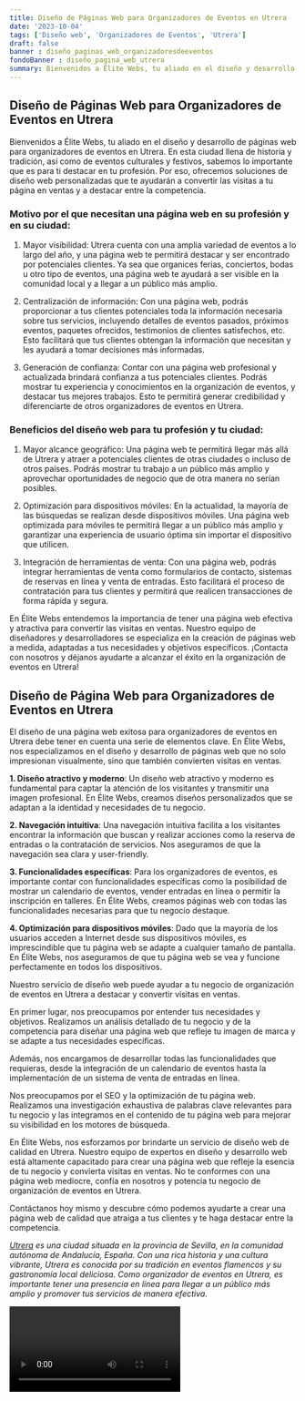 ```yaml
---
title: Diseño de Páginas Web para Organizadores de Eventos en Utrera
date: '2023-10-04'
tags: ['Diseño web', 'Organizadores de Eventos', 'Utrera']
draft: false
banner : diseño_paginas_web_organizadoresdeeventos
fondoBanner : diseño_pagina_web_utrera
summary: Bienvenidos a Élite Webs, tu aliado en el diseño y desarrollo de páginas web para organizadores de eventos en Utrera. En esta ciudad llena de historia y tradición, así como de eventos culturales y festivos, sabemos lo importante que es para ti destacar en tu profesión. Por eso, ofrecemos soluciones de diseño web personalizadas que te ayudarán a convertir las visitas a tu página en ventas y a destacar entre la competencia.
---
```


## Diseño de Páginas Web para Organizadores de Eventos en Utrera

Bienvenidos a Élite Webs, tu aliado en el diseño y desarrollo de páginas web para organizadores de eventos en Utrera. En esta ciudad llena de historia y tradición, así como de eventos culturales y festivos, sabemos lo importante que es para ti destacar en tu profesión. Por eso, ofrecemos soluciones de diseño web personalizadas que te ayudarán a convertir las visitas a tu página en ventas y a destacar entre la competencia.

### Motivo por el que necesitan una página web en su profesión y en su ciudad:

1. Mayor visibilidad: Utrera cuenta con una amplia variedad de eventos a lo largo del año, y una página web te permitirá destacar y ser encontrado por potenciales clientes. Ya sea que organices ferias, conciertos, bodas u otro tipo de eventos, una página web te ayudará a ser visible en la comunidad local y a llegar a un público más amplio.

2. Centralización de información: Con una página web, podrás proporcionar a tus clientes potenciales toda la información necesaria sobre tus servicios, incluyendo detalles de eventos pasados, próximos eventos, paquetes ofrecidos, testimonios de clientes satisfechos, etc. Esto facilitará que tus clientes obtengan la información que necesitan y les ayudará a tomar decisiones más informadas.

3. Generación de confianza: Contar con una página web profesional y actualizada brindará confianza a tus potenciales clientes. Podrás mostrar tu experiencia y conocimientos en la organización de eventos, y destacar tus mejores trabajos. Esto te permitirá generar credibilidad y diferenciarte de otros organizadores de eventos en Utrera.

### Beneficios del diseño web para tu profesión y tu ciudad:

1. Mayor alcance geográfico: Una página web te permitirá llegar más allá de Utrera y atraer a potenciales clientes de otras ciudades o incluso de otros países. Podrás mostrar tu trabajo a un público más amplio y aprovechar oportunidades de negocio que de otra manera no serían posibles.

2. Optimización para dispositivos móviles: En la actualidad, la mayoría de las búsquedas se realizan desde dispositivos móviles. Una página web optimizada para móviles te permitirá llegar a un público más amplio y garantizar una experiencia de usuario óptima sin importar el dispositivo que utilicen.

3. Integración de herramientas de venta: Con una página web, podrás integrar herramientas de venta como formularios de contacto, sistemas de reservas en línea y venta de entradas. Esto facilitará el proceso de contratación para tus clientes y permitirá que realicen transacciones de forma rápida y segura.

En Élite Webs entendemos la importancia de tener una página web efectiva y atractiva para convertir las visitas en ventas. Nuestro equipo de diseñadores y desarrolladores se especializa en la creación de páginas web a medida, adaptadas a tus necesidades y objetivos específicos. ¡Contacta con nosotros y déjanos ayudarte a alcanzar el éxito en la organización de eventos en Utrera!

<GifSeo />

<Cta />

## Diseño de Página Web para Organizadores de Eventos en Utrera

El diseño de una página web exitosa para organizadores de eventos en Utrera debe tener en cuenta una serie de elementos clave. En Élite Webs, nos especializamos en el diseño y desarrollo de páginas web que no solo impresionan visualmente, sino que también convierten visitas en ventas.

**1. Diseño atractivo y moderno**: Un diseño web atractivo y moderno es fundamental para captar la atención de los visitantes y transmitir una imagen profesional. En Élite Webs, creamos diseños personalizados que se adaptan a la identidad y necesidades de tu negocio.

**2. Navegación intuitiva**: Una navegación intuitiva facilita a los visitantes encontrar la información que buscan y realizar acciones como la reserva de entradas o la contratación de servicios. Nos aseguramos de que la navegación sea clara y user-friendly.

**3. Funcionalidades específicas**: Para los organizadores de eventos, es importante contar con funcionalidades específicas como la posibilidad de mostrar un calendario de eventos, vender entradas en línea o permitir la inscripción en talleres. En Élite Webs, creamos páginas web con todas las funcionalidades necesarias para que tu negocio destaque.

**4. Optimización para dispositivos móviles**: Dado que la mayoría de los usuarios acceden a Internet desde sus dispositivos móviles, es imprescindible que tu página web se adapte a cualquier tamaño de pantalla. En Élite Webs, nos aseguramos de que tu página web se vea y funcione perfectamente en todos los dispositivos.

Nuestro servicio de diseño web puede ayudar a tu negocio de organización de eventos en Utrera a destacar y convertir visitas en ventas. 

En primer lugar, nos preocupamos por entender tus necesidades y objetivos. Realizamos un análisis detallado de tu negocio y de la competencia para diseñar una página web que refleje tu imagen de marca y se adapte a tus necesidades específicas.

Además, nos encargamos de desarrollar todas las funcionalidades que requieras, desde la integración de un calendario de eventos hasta la implementación de un sistema de venta de entradas en línea.

Nos preocupamos por el SEO y la optimización de tu página web. Realizamos una investigación exhaustiva de palabras clave relevantes para tu negocio y las integramos en el contenido de tu página web para mejorar su visibilidad en los motores de búsqueda.

En Élite Webs, nos esforzamos por brindarte un servicio de diseño web de calidad en Utrera. Nuestro equipo de expertos en diseño y desarrollo web está altamente capacitado para crear una página web que refleje la esencia de tu negocio y convierta visitas en ventas. No te conformes con una página web mediocre, confía en nosotros y potencia tu negocio de organización de eventos en Utrera.

Contáctanos hoy mismo y descubre cómo podemos ayudarte a crear una página web de calidad que atraiga a tus clientes y te haga destacar entre la competencia.

*[Utrera](https://es.wikipedia.org/wiki/Utrera) es una ciudad situada en la provincia de Sevilla, en la comunidad autónoma de Andalucía, España. Con una rica historia y una cultura vibrante, Utrera es conocida por su tradición en eventos flamencos y su gastronomía local deliciosa. Como organizador de eventos en Utrera, es importante tener una presencia en línea para llegar a un público más amplio y promover tus servicios de manera efectiva.*

<Video />

<CtaBot job='Organizadores de Eventos' city='Utrera'/>

<Gmaps query='Utrera+españa+maps' />